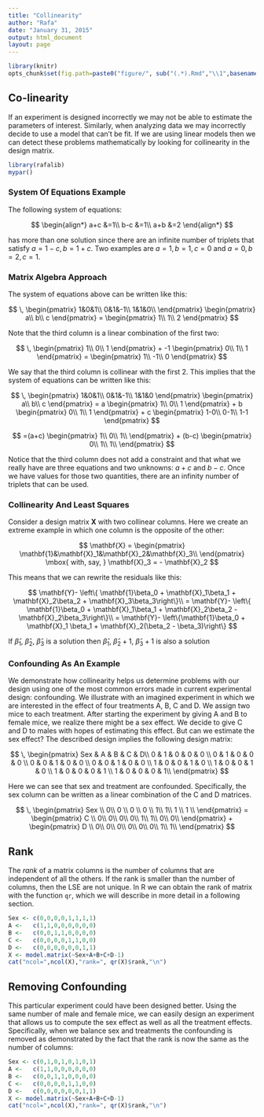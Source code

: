 ```yaml
---
title: "Collinearity"
author: "Rafa"
date: "January 31, 2015"
output: html_document
layout: page
---
```


```r
library(knitr)
opts_chunk$set(fig.path=paste0("figure/", sub("(.*).Rmd","\\1",basename(knitr:::knit_concord$get('infile'))), "-"))
```


## Co-linearity

If an experiment is designed incorrectly we may not be able to estimate the parameters of interest. Similarly, when analyzing data we may incorrectly decide to use a model that can't be fit. If we are using linear models then we can detect these problems mathematically by looking for collinearity in the design matrix.

```r
library(rafalib)
mypar()
```



### System Of Equations Example

The following system of equations:

$$
\begin{align*}
a+c &=1\\
b-c &=1\\
a+b &=2
\end{align*}
$$

has more than one solution since there are an infinite number of triplets that satisfy  $a=1-c, b=1+c$. Two examples are $a=1,b=1,c=0$ and $a=0,b=2,c=1$. 

### Matrix Algebra Approach

The system of equations above can be written like this:

$$
\,
\begin{pmatrix}
1&0&1\\
0&1&-1\\
1&1&0\\
\end{pmatrix}
\begin{pmatrix}
a\\
b\\
c
\end{pmatrix}
=
\begin{pmatrix}
1\\
1\\
2
\end{pmatrix}
$$

Note that the third column is a linear combination of the first two:

$$
\,
\begin{pmatrix}
1\\
0\\
1
\end{pmatrix}
+
-1 \begin{pmatrix}
0\\
1\\
1
\end{pmatrix}
=
\begin{pmatrix}
1\\
-1\\
0
\end{pmatrix}
$$

We say that the third column is collinear with the first 2. This implies that the system of equations can be written like this:

$$
\,
\begin{pmatrix}
1&0&1\\
0&1&-1\\
1&1&0
\end{pmatrix}
\begin{pmatrix}
a\\
b\\
c
\end{pmatrix}
=
a
\begin{pmatrix}
1\\
0\\
1
\end{pmatrix}
+
b \begin{pmatrix}
0\\
1\\
1
\end{pmatrix}
+
c
\begin{pmatrix}
1-0\\
0-1\\
1-1
\end{pmatrix}
$$

$$
=(a+c)
\begin{pmatrix}
1\\
0\\
1\\
\end{pmatrix}
+
(b-c)
\begin{pmatrix}
0\\
1\\
1\\
\end{pmatrix}
$$

Notice that the third column does not add a constraint and that what we really have are three equations and two unknowns: $a+c$ and $b-c$. Once we have values for those two quantities, there are an infinity number of triplets that can be used.



### Collinearity And Least Squares

Consider a design matrix $\mathbf{X}$ with two collinear columns. Here we create an extreme example in which one column is the opposite of the other:

$$
\mathbf{X} = \begin{pmatrix}
\mathbf{1}&\mathbf{X}_1&\mathbf{X}_2&\mathbf{X}_3\\
\end{pmatrix}
\mbox{ with, say, }
\mathbf{X}_3 = - \mathbf{X}_2
$$

This means that we can rewrite the residuals like this:

$$
\mathbf{Y}- \left\{ \mathbf{1}\beta_0 + \mathbf{X}_1\beta_1 + \mathbf{X}_2\beta_2 + \mathbf{X}_3\beta_3\right\}\\ 
= \mathbf{Y}- \left\{ \mathbf{1}\beta_0 + \mathbf{X}_1\beta_1 + \mathbf{X}_2\beta_2 - \mathbf{X}_2\beta_3\right\}\\
= \mathbf{Y}- \left\{\mathbf{1}\beta_0 + \mathbf{X}_1 \beta_1 + \mathbf{X}_2(\beta_2  - \beta_3)\right\}
$$

If $\hat{\beta}_1$, $\hat{\beta}_2$, $\hat{\beta}_3$ is a solution then $\hat{\beta}_1$, $\hat{\beta}_2+1$, $\hat{\beta}_3+1$ is also a solution


### Confounding As An Example

We demonstrate how collinearity helps us determine problems with our design using one of the most common errors made in current experimental design: confounding. We illustrate with an imagined experiment in which we are interested in the effect of four treatments A, B, C and D. We assign two mice to each treatment. After starting the experiment by giving A and B to female mice, we realize there might be a sex effect. 
We decide to give C and D to males with hopes of estimating this effect. But can we estimate the sex effect? The described design implies the following design matrix:


$$
\,
\begin{pmatrix}
Sex & A & B & C & D\\
0 & 1 & 0 & 0 & 0 \\
0 & 1 & 0 & 0 & 0 \\
0 & 0 & 1 & 0 & 0 \\
0 & 0 & 1 & 0 & 0 \\
1 & 0 & 0 & 1 & 0 \\
1 & 0 & 0 & 1 & 0 \\
1 & 0 & 0 & 0 & 1 \\
1 & 0 & 0 & 0 & 1\\
\end{pmatrix}
$$

Here we can see that sex and treatment are confounded. Specifically, the sex column can be written as a linear combination of the C and D matrices.

$$
\,
\begin{pmatrix}
Sex \\
0\\
0 \\
0 \\
0 \\
1\\
1\\
1 \\
1 \\
\end{pmatrix}
=
\begin{pmatrix}
C \\
0\\
0\\
0\\
0\\
1\\
1\\
0\\
0\\
\end{pmatrix}
+
\begin{pmatrix}
D \\
0\\
0\\
0\\
0\\
0\\
0\\
1\\
1\\
\end{pmatrix}
$$

## Rank

The _rank_ of a matrix columns is the number of columns that are independent of all the others. If the rank is smaller than the number of columns, then the LSE are not unique. In R we can obtain the rank of matrix with the function `qr`, which we will describe in more detail in a following section.

```r
Sex <- c(0,0,0,0,1,1,1,1)
A <-   c(1,1,0,0,0,0,0,0)
B <-   c(0,0,1,1,0,0,0,0)
C <-   c(0,0,0,0,1,1,0,0)
D <-   c(0,0,0,0,0,0,1,1)
X <- model.matrix(~Sex+A+B+C+D-1)
cat("ncol=",ncol(X),"rank=", qr(X)$rank,"\n")
```

## Removing Confounding

This particular experiment could have been designed better. Using the same number of male and female mice, we can easily design an experiment that allows us to compute the sex effect as well as all the treatment effects. Specifically, when we balance sex and treatments the confounding is removed as demonstrated by the fact that the rank is now the same as the number of columns:
```r
Sex <- c(0,1,0,1,0,1,0,1)
A <-   c(1,1,0,0,0,0,0,0)
B <-   c(0,0,1,1,0,0,0,0)
C <-   c(0,0,0,0,1,1,0,0)
D <-   c(0,0,0,0,0,0,1,1)
X <- model.matrix(~Sex+A+B+C+D-1)
cat("ncol=",ncol(X),"rank=", qr(X)$rank,"\n")
```

